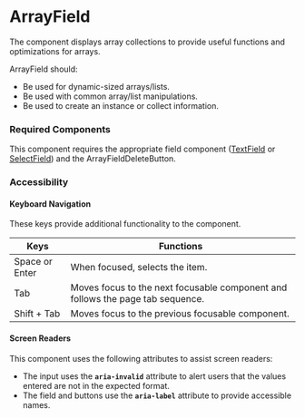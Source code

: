 <Meta title="Components/ArrayField/ArrayField" />

# ArrayField

The component displays array collections to provide useful functions and optimizations for arrays.

ArrayField should:
- Be used for dynamic-sized arrays/lists.
- Be used with common array/list manipulations.
- Be used to create an instance or collect information.

### Required Components

This component requires the appropriate field component ([TextField](./?path=/story/form-textfield--default) or [SelectField](./?path=/story/form-selectfield--default)) and the ArrayFieldDeleteButton. 

### Accessibility

#### Keyboard Navigation

These keys provide additional functionality to the component.

| Keys | Functions |
| ---- | ---- |
| Space or Enter | When focused, selects the item. |
| Tab | Moves focus to the next focusable component and follows the page tab sequence. |
| Shift + Tab | Moves focus to the previous focusable component. |

#### Screen Readers

This component uses the following attributes to assist screen readers:
- The input uses the **`aria-invalid`** attribute to alert users that the values entered are not in the expected format.
- The field and buttons use the **`aria-label`** attribute to provide accessible names.
